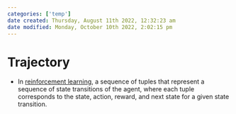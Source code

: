 ```yaml
---
categories: ['temp']
date created: Thursday, August 11th 2022, 12:32:23 am
date modified: Monday, October 10th 2022, 2:02:15 pm
---
```


# Trajectory
- In [reinforcement learning](Reinforcement%20Learning.qmd), a sequence of tuples that represent a sequence of state transitions of the agent, where each tuple corresponds to the state, action, reward, and next state for a given state transition.



